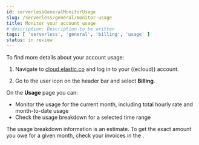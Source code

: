 ```yaml
---
id: serverlessGeneralMonitorUsage
slug: /serverless/general/monitor-usage
title: Monitor your account usage
# description: Description to be written
tags: [ 'serverless', 'general', 'billing', 'usage' ]
status: in review
---
```


To find more details about your account usage:

1. Navigate to [cloud.elastic.co](https://cloud.elastic.co/) and log in to your ((ecloud)) account. 

2. Go to the user icon on the header bar and select **Billing**.

On the **Usage** page you can:

- Monitor the usage for the current month, including total hourly rate and month-to-date usage
- Check the usage breakdown for a selected time range

<DocCallOut title="Important" color="warning">
The usage breakdown information is an estimate. To get the exact amount you owe for a given month, check your invoices in the <DocLink id="serverlessGeneralBillingHistory" text="billing history"/>.
</DocCallOut>

